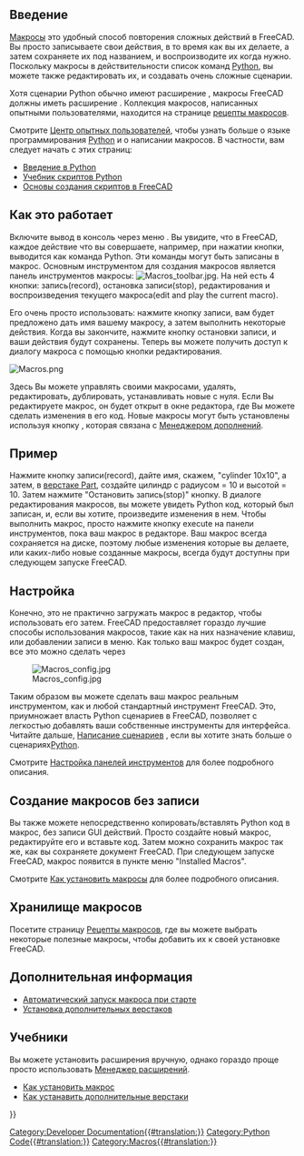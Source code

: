 <languages/>

<div class="mw-translate-fuzzy">
{{Docnav/ru
|[[Standard Menu/ru|Стандартное меню]]
|[[Introduction to Python/ru|Введение в Python]]
}}
</div>

{{TOCright}}

<span id="Introduction"></span>
== Введение ==

[[Macros/ru|Макросы]] это удобный способ повторения сложных действий в FreeCAD. Вы просто записываете свои действия, в то время как вы их делаете, а затем сохраняете их под названием, и воспроизводите их когда нужно. Поскольку макросы в действительности список команд [[Python/ru|Python]], вы можете также редактировать их, и создавать очень сложные сценарии.

<div class="mw-translate-fuzzy">
Хотя сценарии Python обычно имеют расширение {{incode|.py}}, макросы FreeCAD должны иметь расширение {{incode|.FCMacro}}. Коллекция макросов, написанных опытными пользователями, находится на странице [[macros_recipes/ru|рецепты макросов]].
</div>

Смотрите [[Power_users_hub/ru|Центр опытных пользователей]], чтобы узнать больше о языке программирования [[Python/ru|Python]] и о написании макросов. В частности, вам следует начать с этих страниц:
* [[Introduction_to_Python/ru|Введение в Python]]
* [[Python_scripting_tutorial/ru|Учебник скриптов Python]]
* [[FreeCAD_Scripting_Basics/ru|Основы создания скриптов в FreeCAD]]

<span id="How_it_works"></span>
==Как это работает==

<div class="mw-translate-fuzzy">
Включите вывод в консоль через меню {{MenuCommand|Правка → Настройки → Основные → Макрос → Показывать команды скриптов в консоли Python}}. Вы увидите, что в FreeCAD, каждое действие что вы совершаете, например, при нажатии кнопки, выводится как команда Python. Эти команды могут быть записаны в макрос. Основным инструментом для создания макросов является панель инструментов макросы: [[Image:Macros_toolbar.jpg]]. На ней есть 4 кнопки: запись(record), остановка записи(stop), редактирования и воспроизведения текущего макроса(edit and play the current macro).
</div>

Его очень просто использовать: нажмите кнопку записи, вам будет предложено дать имя вашему макросу, а затем выполнить некоторые действия. Когда вы закончите, нажмите кнопку остановки записи, и ваши действия будут сохранены. Теперь вы можете получить доступ к диалогу макроса с помощью кнопки редактирования.

[[Image:Macros.png]]
{{Caption|Диалог Macro, перечисляющий макросы, доступные в системе}}

<div class="mw-translate-fuzzy">
Здесь Вы можете управлять своими макросами, удалять, редактировать, дублировать, устанавливать новые с нуля. Если Вы редактируете макрос, он будет открыт в окне редактора, где Вы можете сделать изменения в его код. Новые макросы могут быть установлены используя кнопку {{button|Addons...}}, которая связана с [[Std_AddonMgr/ru|Менеджером дополнений]].
</div>

<span id="Example"></span>
==Пример==

<div class="mw-translate-fuzzy">
Нажмите кнопку записи(record), дайте имя, скажем, "cylinder 10x10", а затем, в [[Part Workbench/ru|верстаке Part]], создайте цилиндр с радиусом = 10 и высотой = 10. Затем нажмите "Остановить запись(stop)" кнопку. В диалоге редактирования макросов, вы можете увидеть Python код, который был записан, и, если вы хотите, произведите изменения в нем. Чтобы выполнить макрос, просто нажмите кнопку execute на панели инструментов, пока ваш макрос в редакторе. Ваш макрос всегда сохраняется на диске, поэтому любые изменения которые вы делаете, или каких-либо новые созданные макросы, всегда будут доступны при следующем запуске FreeCAD.
</div>

<span id="Customizing"></span>
==Настройка==

Конечно, это не практично загружать макрос в редактор, чтобы использовать его затем. FreeCAD предоставляет гораздо лучшие способы использования макросов, такие как на них назначение клавиш, или добавлении записи в меню. Как только ваш макрос будет создан, все это можно сделать через {{MenuCommand|Инструменты → Настройка}}

[[Image:Macros config.jpg]]

<div class="mw-translate-fuzzy">
Таким образом вы можете сделать ваш макрос реальным инструментом, как и любой стандартный инструмент FreeCAD. Это, приумножает власть Python сценариев в FreeCAD, позволяет с легкостью добавлять ваши собственные инструменты для интерфейса. Читайте дальше, [[Scripting|Написание сценариев]] , если вы хотите знать больше о  сценариях[[Python|Python]].
</div>

Смотрите [[Customize_Toolbars/ru|Настройка панелей инструментов]] для более подробного описания.

<span id="Creating_macros_without_recording"></span>
==Создание макросов без записи==

Вы также можете непосредственно копировать/вставлять Python код в макрос, без записи GUI действий. Просто создайте новый макрос, редактируйте его и вставьте код. Затем можно сохранить макрос так же, как вы сохраняете документ FreeCAD. При следующем запуске FreeCAD, макрос появится в пункте меню "Installed Macros".

Смотрите [[How to install macros/ru|Как установить макросы]] для более подробного описания.

<span id="Macro_repositories"></span>
== Хранилище макросов ==

<div class="mw-translate-fuzzy">
Посетите страницу [[Macros recipes/ru|Рецепты макросов]], где вы можете выбрать некоторые полезные макросы, чтобы добавить их к своей установке FreeCAD.
</div>

<span id="Additional_information"></span>
== Дополнительная информация ==

* [[Macro_at_Startup/ru|Автоматический запуск макроса при старте]]
* [[Installing_more_workbenches/ru|Установка дополнительных верстаков]]

<span id="Tutorials"></span>
==Учебники==

Вы можете установить расширения вручную, однако гораздо проще просто использовать [[Std_AddonMgr/ru|Менеджер расширений]]. 
* [[How_to_install_macros/ru|Как установить макрос]] 
* [[How_to_install_additional_workbenches/ru|Как устанавить дополнительные верстаки]]


<div class="mw-translate-fuzzy">
{{Docnav/ru
|[[Standard Menu/ru|Стандартное меню]]
|[[Introduction to Python/ru|Введение в Python]]
}}
</div>

{{Powerdocnavi{{#translation:}}}}
[[Category:Developer Documentation{{#translation:}}]]
[[Category:Python Code{{#translation:}}]]
[[Category:Macros{{#translation:}}]]